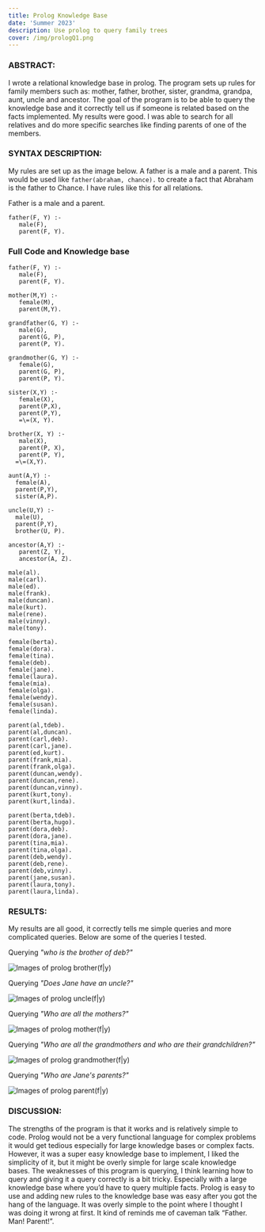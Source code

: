 ```yaml
---
title: Prolog Knowledge Base
date: 'Summer 2023'
description: Use prolog to query family trees
cover: /img/prologQ1.png
---
```



### ABSTRACT: 

I wrote a relational knowledge base in prolog. The program sets up rules for family members such as:  mother, father, brother, sister, grandma, grandpa, aunt, uncle and ancestor. The goal of the program is to be able to query the knowledge base and it correctly tell us if someone is related based on the facts implemented. My results were good. I was able to search for all relatives and do more specific searches like finding parents of one of the members. 

### SYNTAX DESCRIPTION: 

My rules are set up as the image below. A father is a male and a parent. This would be used like `father(abraham, chance).` to create a fact that Abraham is the father to Chance. I have rules like this for all relations. 

Father is a male and a parent. 

```
father(F, Y) :-
   male(F),
   parent(F, Y).
```


### Full Code and Knowledge base 
```
father(F, Y) :-
   male(F),
   parent(F, Y).

mother(M,Y) :-
   female(M),
   parent(M,Y).

grandfather(G, Y) :- 
   male(G),
   parent(G, P),
   parent(P, Y).
   
grandmother(G, Y) :-
   female(G),
   parent(G, P),
   parent(P, Y).

sister(X,Y) :-
   female(X),
   parent(P,X),
   parent(P,Y),
   =\=(X, Y).

brother(X, Y) :-
   male(X), 
   parent(P, X),
   parent(P, Y),
  =\=(X,Y).

aunt(A,Y) :-
  female(A),
  parent(P,Y),
  sister(A,P).

uncle(U,Y) :-
  male(U),
  parent(P,Y), 
  brother(U, P).

ancestor(A,Y) :- 
   parent(Z, Y),
   ancestor(A, Z).

```

```
male(al).      
male(carl).    
male(ed).      
male(frank).   
male(duncan).
male(kurt).     
male(rene).    
male(vinny).    
male(tony).

female(berta).  
female(dora).  
female(tina).  
female(deb).   
female(jane).
female(laura).  
female(mia).   
female(olga).  
female(wendy).  
female(susan).
female(linda).

parent(al,tdeb).   
parent(al,duncan).   
parent(carl,deb).   
parent(carl,jane).
parent(ed,kurt).    
parent(frank,mia).  
parent(frank,olga). 
parent(duncan,wendy).
parent(duncan,rene).  
parent(duncan,vinny).  
parent(kurt,tony).  
parent(kurt,linda).    

parent(berta,tdeb). 
parent(berta,hugo). 
parent(dora,deb).   
parent(dora,jane).
parent(tina,mia).   
parent(tina,olga).  
parent(deb,wendy).   
parent(deb,rene).
parent(deb,vinny).   
parent(jane,susan). 
parent(laura,tony). 
parent(laura,linda).
```

### RESULTS:

My results are all good, it correctly tells me simple queries and more complicated queries. Below are some of the queries I tested. 

Querying *"who is the brother of deb?"*

![Images of prolog brother(f|y)](/img/prologQ2.png)

Querying *"Does Jane have an uncle?"*

![Images of prolog uncle(f|y)](/img/prologQ3.png)

Querying *"Who are all the mothers?"*

![Images of prolog mother(f|y)](/img/prologQ4.png)

Querying *"Who are all the grandmothers and who are their grandchildren?"*

![Images of prolog grandmother(f|y)](/img/prologQ5.png)

Querying *"Who are Jane's parents?"*

![Images of prolog parent(f|y)](/img/prologQ6.png)


### DISCUSSION: 

The strengths of the program is that it works and is relatively simple to code. Prolog would not be a very functional language for complex problems it would get tedious especially for large knowledge bases or complex facts. However, it was a super easy knowledge base to implement, I liked the simplicity of it, but it might be overly simple for large scale knowledge bases.  The weaknesses of this program is querying, I think learning how to query and giving it a query correctly is a bit tricky. Especially with a large knowledge base where you’d have to query multiple facts. 
Prolog is easy to use and adding new rules to the knowledge base was easy after you got the hang of the language. It was overly simple to the point where I thought I was doing it wrong at first. It kind of reminds me of caveman talk “Father. Man! Parent!”. 
